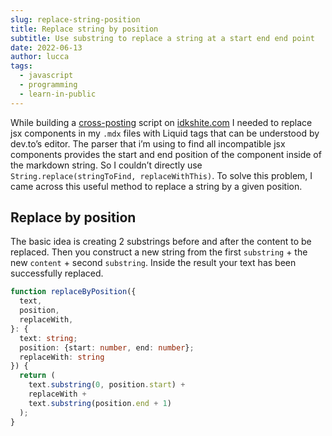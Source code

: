 ```yaml
---
slug: replace-string-position
title: Replace string by position
subtitle: Use substring to replace a string at a start end end point
date: 2022-06-13
author: lucca
tags:
  - javascript
  - programming
  - learn-in-public
---
```


While building a [cross-posting](https://github.com/idkshite/idkshite.com/blob/main/src/pages/api/publish/%5BpostSlug%5D.ts) script on [idkshite.com](https://idkshite.com) I needed to replace jsx components in my `.mdx` files with Liquid tags that can be understood by dev.to’s editor.
The parser that i’m using to find all incompatible jsx components provides the start and end position of the component inside of the markdown string. So I couldn’t directly use `String.replace(stringToFind, replaceWithThis)`. To solve this problem, I came across this useful method to replace a string by a given position.

## Replace by position
The basic idea is creating 2 substrings before and after the content to be replaced. Then you construct a new string from the first `substring` + the new `content` + second `substring`.
Inside the result your text has been successfully replaced.

```ts
function replaceByPosition({
  text,
  position,
  replaceWith,
}: {
  text: string;
  position: {start: number, end: number};
  replaceWith: string
}) {
  return (
    text.substring(0, position.start) +
    replaceWith +
    text.substring(position.end + 1)
  );
}

```

<Replit url="https://replit.com/@idkshite/replace-string-by-position"/>








